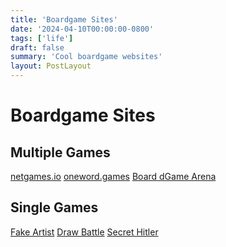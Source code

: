 ```yaml
---
title: 'Boardgame Sites'
date: '2024-04-10T00:00:00-0800'
tags: ['life']
draft: false
summary: 'Cool boardgame websites'
layout: PostLayout
---
```


# Boardgame Sites

## Multiple Games
[netgames.io](https://netgames.io/)
[oneword.games](https://oneword.games/)
[Board dGame Arena](https://boardgamearena.com/)

## Single Games
[Fake Artist](https://fake-artist-online.games.asta.uni-goettingen.de/)
[Draw Battle](https://drawbattle.io/)
[Secret Hitler](https://secrethitler.io/)